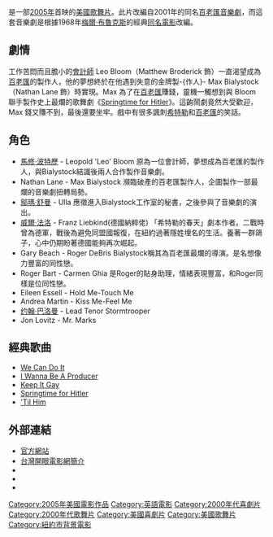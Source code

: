 {{noteTA
|T=zh-hans:金牌制作人;zh-hant:金牌監製;zh-cn:金牌制作人;zh-tw:金牌製作人;zh-hk:金牌監製;zh-mo:金牌監製;
|G1=Show
|1=zh-hans:金牌制作人;zh-hant:金牌監製;zh-cn:金牌制作人;zh-tw:金牌製作人;zh-hk:金牌監製;zh-mo:金牌監製;
}}
{{Infobox Film
| name           = 金牌監製 
| original_name  = ''{{lang|en|The Producers}}''
| image          = 
| director       = Susan Stroman
| producer       = Mel Brooks<br />Jonathan Sanger 
| writer         = Mel Brooks<br />Thomas Meehan
| starring       = Nathan Lane<br />[[馬修·波特歷|馬修·波特歷]]<br />[[鄔瑪·舒曼|鄔瑪·舒曼]]<br />[[威爾·法洛|威爾·法洛]]<br />Gary Beach<br />Roger Bart
| music          =  Mel Brooks<br />Thomas Meehan
| cinematography = John Bailey<br />Charles Minsky
| editing        = Steven Weisberg
| distributor    = [[環球影業|環球影業]]、[[哥倫比亞影業|哥倫比亞影業]]
| released       = {{start date|2005|12|16}}
| runtime        = 134分鐘
| country        = [[美國|美國]]
| language       = [[英語|英語]]
| budget         = $4千5百萬[[美元|美元]]
| imdb_id        = 0395251
| hk_name        = 金牌監製
| tw_name        = 金牌製作人
| cn_name        = 金牌制作人
}}
{{作品名稱|name=''The Producers''|hk=金牌監製|tw=金牌製作人|equiv-cn=tw}}是一部[[2005年電影|2005年]]首映的[[美國電影|美國]][[歌舞片|歌舞片]]。此片改編自2001年的同名[[百老匯|百老匯]][[音樂劇|音樂劇]]，而這套音樂劇是根據1968年[[梅爾·布魯克斯|梅爾·布魯克斯]]的經典[[製片人_(電影)|同名電影]]改編。

== 劇情 ==
工作苦悶而且膽小的[[會計師|會計師]] Leo Bloom（Matthew Broderick 飾）一直渴望成為[[百老匯|百老匯]]的製作人，他的夢想終於在他遇到失意的金牌製-{作人}- Max Bialystock（Nathan Lane 飾）時實現。Max 為了在[[百老匯|百老匯]]賺錢，靈機一觸想到與 Bloom 聯手製作史上最爛的歌舞劇《[[Springtime_for_Hitler|Springtime for Hitler]]》。這齣鬧劇竟然大受歡迎，Max 錢又賺不到，最後還要坐牢。戲中有很多諷刺[[希特勒|希特勒]]和[[百老匯|百老匯]]的笑話。

== 角色 ==
* [[馬修·波特歷|馬修·波特歷]] - Leopold 'Leo' Bloom 原為一位會計師，夢想成為百老匯的製作人，與Bialystock結識後兩人合作製作音樂劇。
* Nathan Lane - Max Bialystock 瀕臨破產的百老匯製作人，企圖製作一部最爛的音樂劇扭轉局勢。
* [[鄔瑪·舒曼|鄔瑪·舒曼]] - Ulla 應徵進入Bialystock工作室的秘書，之後參與了音樂劇的演出。
* [[威爾·法洛|威爾·法洛]] - Franz Liebkind(德國納粹佬) 「希特勒的春天」劇本作者。二戰時曾為德軍，戰後為避免同盟國報復，在紐約過著隱姓埋名的生活。養著一群鴿子，心中仍期盼著德國能夠再次崛起。
* Gary Beach - Roger DeBris Bialystock稱其為百老匯最爛的導演。是名想像力豐富的同性戀。
* Roger Bart - Carmen Ghia 是Roger的貼身助理，情緒表現豐富，和Roger同樣是位同性戀。
* Eileen Essell - Hold Me-Touch Me
* Andrea Martin - Kiss Me-Feel Me
* [[约翰·巴洛曼|约翰·巴洛曼]] - Lead Tenor Stormtrooper
* Jon Lovitz - Mr. Marks

== 經典歌曲 ==
*[[We_Can_Do_It|We Can Do It]]
*[[I_Wanna_Be_A_Producer|I Wanna Be A Producer]]
*[[Keep_It_Gay|Keep It Gay]]
*[[Springtime_for_Hitler|Springtime for Hitler]]
*[['Til_Him|'Til Him]]

== 外部連結 ==
{{wikiquote}}
*[https://archive.is/20100504101459/http://www.theproducersmovie.com/ 官方網站]{{en}}
*[http://app.atmovies.com.tw/movie/movie.cfm?action=filmdata&film_id=fpen50395251 台灣開眼電影網簡介] {{Wayback|url=http://app.atmovies.com.tw/movie/movie.cfm?action=filmdata&film_id=fpen50395251 |date=20060302194631 }}{{zh}}
* {{imdb title|0395251|The Producers}}
* {{mojo title|producers|The Producers}}
* {{rotten-tomatoes|producers_the_movie_musical|The Producers}}

{{DEFAULTSORT:Producers, The}}
[[Category:2005年美國電影作品|Category:2005年美國電影作品]]
[[Category:英語電影|Category:英語電影]]
[[Category:2000年代喜劇片|Category:2000年代喜劇片]]
[[Category:2000年代歌舞片|Category:2000年代歌舞片]]
[[Category:美國喜劇片|Category:美國喜劇片]]
[[Category:美國歌舞片|Category:美國歌舞片]]
[[Category:紐約市背景電影|Category:紐約市背景電影]]